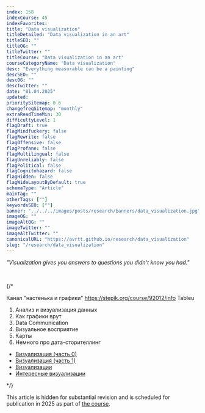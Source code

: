 ```yaml
---
index: 158
indexCourse: 45
indexFavorites:
title: "Data visualization"
titleDetailed: "Data visualization in an art"
titleSEO: ""
titleOG: ""
titleTwitter: ""
titleCourse: "Data visualization in an art"
courseCategoryName: "Data visualization"
desc: "Everything measurable can be a painting"
descSEO: ""
descOG: ""
descTwitter: ""
date: "01.04.2025"
updated:
prioritySitemap: 0.6
changefreqSitemap: "monthly"
extraReadTimeMin: 30
difficultyLevel: 1
flagDraft: true
flagMindfuckery: false
flagRewrite: false
flagOffensive: false
flagProfane: false
flagMultilingual: false
flagUnreliably: false
flagPolitical: false
flagCognitohazard: false
flagHidden: false
flagWideLayoutByDefault: true
schemaType: "Article"
mainTag: ""
otherTags: [""]
keywordsSEO: [""]
banner: "../../../images/posts/research/banners/data_visualization.jpg"
imageOG: ""
imageAltOG: ""
imageTwitter: ""
imageAltTwitter: ""
canonicalURL: "https://avrtt.github.io/research/data_visualization"
slug: "/research/data_visualization"
---
```




*"Visualization gives you answers to questions you didn't know you had."*

<br/>


{/*

Канал "настенька и графики"
https://stepik.org/course/92012/info
Tableu
1. Анализ и визуализация данных
2. Как графики врут
3. Data Communication
4. Визуальное восприятие
5. Карты
6. Немного про дата-сторителлинг
- [Визуализация (часть 0)](http://dyakonov.org/2017/10/06/%d0%b2%d0%b8%d0%b7%d1%83%d0%b0%d0%bb%d0%b8%d0%b7%d0%b0%d1%86%d0%b8%d1%8f-%d1%87%d0%b0%d1%81%d1%82%d1%8c-0/)
- [Визуализация (часть 1)](http://dyakonov.org/2017/10/30/%d0%b2%d0%b8%d0%b7%d1%83%d0%b0%d0%bb%d0%b8%d0%b7%d0%b0%d1%86%d0%b8%d1%8f-%d1%87%d0%b0%d1%81%d1%82%d1%8c-1/)
- [Визуализации](http://dyakonov.org/2016/11/08/%d0%b2%d0%b8%d0%b7%d1%83%d0%b0%d0%bb%d0%b8%d0%b7%d0%b0%d1%86%d0%b8%d0%b8/)
- [Интересные визуализации](http://dyakonov.org/2015/08/14/%d0%b8%d0%bd%d1%82%d0%b5%d1%80%d0%b5%d1%81%d0%bd%d1%8b%d0%b5-%d0%b2%d0%b8%d0%b7%d1%83%d0%b0%d0%bb%d0%b8%d0%b7%d0%b0%d1%86%d0%b8%d0%b8/)

*/}


This article is hidden for substantial revision and is scheduled for publication in 2025 as part of [the course](/course).